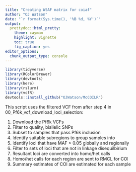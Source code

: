 ```yaml
---
title: "Creating WSAF matrix for coiaf"
author: "OJ Watson"
date: "`r format(Sys.time(), '%B %d, %Y')`"
output:
  prettydoc::html_pretty:
    theme: cayman
    highlight: vignette
    toc: true
    fig_caption: yes
editor_options: 
  chunk_output_type: console
---
```


```r
library(tidyverse)
library(RColorBrewer)
library(devtools)
library(here)
library(rslurm)
library(vcfR)
devtools::install_github("OJWatson/McCOILR")
```

This script uses the filtered VCF from after step 4 in 00_Pf6k_vcf_download_loci_selection:

1. Download the Pf6k VCFs
2. Filter to quality, biallelic SNPs
3. Subset to samples that pass Pf6k inclusion
4. Identify suitable subregions to group samples into 
5. Identify loci that have MAF > 0.05 globally and regionally
6. Filter to sets of loci that are not in linkage disequilbirium
7. Resultant loci are converted into homo/het calls
8. Homo/het calls for each region are sent to RMCL for COI
9. Summary estimates of COI are estimated for each sample
